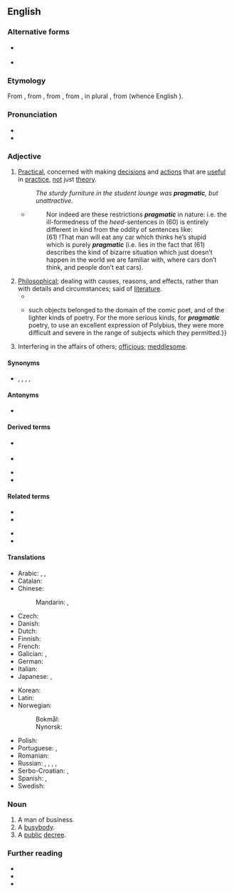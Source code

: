==English==

===Alternative forms===
* {{l|en|pragmatick}} {{qualifier|archaic}}
* {{l|en|pragmatique}} {{qualifier|obsolete}}

===Etymology===
From {{bor|en|frm|pragmatique}}, from {{der|en|LL.|pragmaticus||relating to civil affair; in Latin, as a noun, a person versed in the law who furnished arguments and points to advocates and orators, a kind of attorney}}, from {{der|en|grc|πραγματικός||active, versed in affairs}}, from {{m|grc|πρᾶγμα||a thing done, a fact}}, in plural {{m|grc|πράγματα||affairs, state affairs, public business, etc.}}, from {{m|grc|πράσσειν||to do}} (whence English {{m|en|practical}}).

===Pronunciation===
* {{IPA|/pɹæɡˈmætɪk/|lang=en}}
* {{audio|en-us-pragmatic.ogg|Audio (US)|lang=en}}

===Adjective===
{{en-adj}}

# [[practical|Practical]], concerned with making [[decision]]s and [[action]]s that are [[useful]] in [[practice]], [[not]] just [[theory]].
#: ''The sturdy furniture in the student lounge was '''pragmatic''', but unattractive.''
#* {{quote-book|lang=en|year=1988|author=Andrew Radford|title=Transformational grammar: a first course|location=Cambridge, UK|publisher=Cambridge University Press|page=423|chapter=8}}
#*: Nor indeed are these restrictions ''<b>pragmatic</b>'' in nature: i.e. the ill-formedness of the ''heed''-sentences in (60) is entirely different in kind from the oddity of sentences like:<br> (61) !That man will eat any car which thinks heʼs stupid<br> which is purely ''<b>pragmatic</b>'' (i.e. lies in the fact that (61) describes the kind of bizarre situation which just doesnʼt happen in the world we are familiar with, where cars donʼt think, and people donʼt eat cars).
# [[philosophical|Philosophical]]; dealing with causes, reasons, and effects, rather than with details and circumstances; said of [[literature]].
#* {{quote-journal|lang=en|1854|J. G.|On the Dating of Ancient History|Journal of Classical and Sacred Philology|https://archive.org/stream/journalofclassic01cambuoft/journalofclassic01cambuoft_djvu.txt|53|Polybius’s '''''pragmatic''' history'' is simply the history of ''affairs'', as distinguished from the descriptive and often poetical character which much history before his time had.|month=March|volume=1}}
#* {{quote-book|lang=en|1856|Matthew Arnold|Poems||16|{{...}}such objects belonged to the domain of the comic poet, and of the lighter kinds of poetry. For the more serious kinds, for '''''pragmatic''''' poetry, to use an excellent expression of Polybius, they were more difficult and severe in the range of subjects which they permitted.}}
# Interfering in the affairs of others; [[officious]]; [[meddlesome]].

====Synonyms====
* {{sense|practical}} {{l|en|down-to-earth}}, {{l|en|functional}}, {{l|en|practical}}, {{l|en|utilitarian}}, {{l|en|realistic}}

====Antonyms====
{{checksense|en}}
* {{l|en|idealistic}}

====Derived terms====
{{top2}}
* {{l|en|pragma}} {{q|possibly}} <!-- clipping -->
* {{l|en|pragmatically}}
{{mid2}}
* {{l|en|pragmaticism}}
* {{l|en|pragmatics}}
{{bottom}}

====Related terms====
{{top2}}
* {{l|en|practical}} <!--per etymon "prassein"-->
* {{l|en|pragmatism}}
{{mid2}}
* {{l|en|pragmatist}}
* {{l|en|pragmatize}}
{{bottom}}

====Translations====
{{trans-top|practical}}
* Arabic: {{t|ar|بَرَاجْمَاتِيّ|tr=baragmātiyy}}, {{t|ar|بْرَاجْمَاتِيّ|tr=pragmātiyy}}, {{t|ar|عَمَلِيّ}}
* Catalan: {{t|ca|pragmàtic}}
* Chinese:
*: Mandarin: {{t+|cmn|務實|alt=務實的|sc=Hani}}, {{t+|cmn|务实|tr=[[wùshí]] [[de]]|alt=务实的|sc=Hani}}
* Czech: {{t+|cs|pragmatický}}
* Danish: {{t|da|pragmatisk}}
* Dutch: {{t+|nl|pragmatisch}}
* Finnish: {{t+|fi|pragmaattinen}}
* French: {{t+|fr|pragmatique}}
* Galician: {{t+|gl|pragmático|m}}, {{t+|gl|pragmática|f}}
* German: {{t+|de|pragmatisch}}
* Italian: {{t+|it|pragmatico}}
* Japanese: {{t|ja|[[実利]]的な|tr=じつりてきな, jitsuriteki-na}}, {{t|ja|[[実用主義]]の|tr=じつようしゅぎの, jitsuyōshugi-no}}
{{trans-mid}}
* Korean: {{t|ko|실용적인|tr=siryongjeokin}}
* Latin: {{t|la|pragmaticus}}
* Norwegian:
*: Bokmål: {{t+|nb|pragmatisk}}
*: Nynorsk: {{t|nn|pragmatisk}}
* Polish: {{t+|pl|pragmatyczny}}
* Portuguese: {{t+|pt|pragmático}}, {{t+|pt|prático}}
* Romanian: {{t+|ro|pragmatic}}
* Russian: {{t+|ru|практичный}}, {{t+|ru|прагматичный}}, {{t+|ru|практический}}, {{t+|ru|прагматический}}, {{t+|ru|утилитарный}}
* Serbo-Croatian: {{t+|sh|pragmàtičan}}, {{t|sh|прагма̀тичан}}
* Spanish: {{t+|es|pragmático|m}}, {{t+|es|pragmática|f}}
* Swedish: {{t+|sv|pragmatisk}}
{{trans-bottom}}

===Noun===
{{en-noun}}

# A man of business.
# A [[busybody]].
# A [[public]] [[decree]].

===Further reading===
* {{R:Webster 1913}}
* {{R:Century 1911}}
* {{R:Keywords|page=240}}